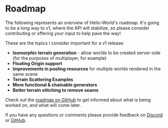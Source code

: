 # Roadmap

The following represents an overview of Hello-World's roadmap. It's going to be a long way to v1, where the API will stabilize, so please consider contributing or offering your input to help pave the way!

These are the topics I consider important for a v1 release:

- **Isomorphic terrain generation** - allow worlds to be created server-side (for the purposes of multiplayer, for example)
- **Floating Origin support**
- **Improvements in pooling resources** for multiple worlds rendered in the same scene
- **Terrain Scattering Examples**
- **More functional & chainable generators**
- **Better terrain stitching to remove seams**

Check out the [roadmap on GitHub](https://github.com/users/kenjinp/projects/2) to get informed about what is being worked on, and what will come later.

If you have any questions or comments please provide feedback on [Discord](https://discord.com/invite/7VqE93h58B) or [GitHub](https://github.com/kenjinp/hello-worlds).
